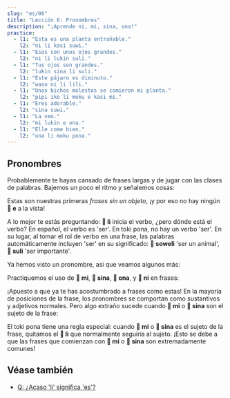 ```yaml
---
slug: "es/06"
title: "Lección 6: Pronombres"
description: "¡Aprende ni, mi, sina, ona!"
practice:
  - l1: "Esta es una planta entrañable."
    l2: "ni li kasi suwi."
  - l1: "Esos son unos ojos grandes."
    l2: "ni li lukin suli."
  - l1: "Tus ojos son grandes."
    l2: "lukin sina li suli."
  - l1: "Este pájaro es diminuto."
    l2: "waso ni li lili."
  - l1: "Unos bichos molestos se comieron mi planta."
    l2: "pipi ike li moku e kasi mi."
  - l1: "Eres adorable."
    l2: "sina suwi."
  - l1: "La veo."
    l2: "mi lukin e ona."
  - l1: "Elle come bien."
    l2: "ona li moku pona."
---
```



## Pronombres

Probablemente te hayas cansado de frases largas y de jugar con las clases de palabras. Bajemos un poco el ritmo y señalemos cosas:

<List>
  <Word sl="ni" m="esto/esta/este, eso/esa/ese, aquello/aquella/aquel" />
  <Sentence sl="ni li soweli." m="Esto es un animal." />
  <Sentence sl="ni li kasi." m="Esto es una planta." />
  <Sentence sl="ni li moku suwi." m="Esto es comida dulce." />
  <Sentence sl="ni li suli." m="Esto es importante." />
  <Sentence sl="ni li pona wawa." m="Esto es increíblemente bueno." />
</List>

Estas son nuestras primeras _frases sin un objeto_, ¡y por eso no hay ningún **󱤉 e** a la vista!

A lo mejor te estás preguntando: **󱤧 li** inicia el verbo, ¿pero dónde está el verbo? En español, el verbo es 'ser'. En toki pona, no hay un verbo 'ser'. En su lugar, al tomar el rol de verbo en una frase, las palabras automáticamente incluyen 'ser' en su significado: **󱥢 soweli** 'ser un animal', **󱥣 suli** 'ser importante'.

Ya hemos visto un pronombre, así que veamos algunos más:

<List>
  <Word sl="mi" m="yo, nosotr(os/as/es); mi, nuestr(o/a/e)" />
  <Word sl="sina" m="tú, usted, vosotr(os/as/es), ustedes; tu, vuestr(o/a/e), su" />
  <Word sl="ona" m="ella, él, elle, ell(os/as/es); su" />
</List>

Practiquemos el uso de **󱤴 mi**, **󱥞 sina**, **󱥆 ona**, y **󱥁 ni** en frases:

<List>
  <Sentence sl="kasi ni li suli." m="Esta planta es grande." />
  <Sentence sl="sona sina li wawa." m="Tu conocimiento es impresionante." />
  <Sentence sl="pipi ni li pipi mi." m="Este bicho es mi bicho." />
  <Sentence sl="waso sina li lukin e mi." m="Tu pájaro me ve." />
  <Sentence sl="waso li moku e pipi ni." m="El pájaro come estos insectos." />
  <Sentence sl="soweli mi li moku e kasi ona." m="Mi animal come su planta." />
</List>

¡Apuesto a que ya te has acostumbrado a frases como estas! En la mayoría de posiciones de la frase, los pronombres se comportan como sustantivos y adjetivos normales. Pero algo extraño sucede cuando **󱤴 mi** o **󱥞 sina** son el sujeto de la frase:

<List>
  <Sentence sl="mi wawa." m="Soy fuerte." />
  <Sentence sl="sina lukin e moku." m="Ves comida." />
  <Sentence sl="mi sona e kasi suli." m="Conozco la planta grande." />
  <Sentence sl="sina sona e suli kasi." m="Sabes el tamaño de la planta." />
</List>

El toki pona tiene una regla especial: cuando **󱤴 mi** o **󱥞 sina** es el sujeto de la frase, quitamos el **󱤧 li** que normalmente seguiría al sujeto. ¡Esto se debe a que las frases que comienzan con **󱤴 mi** o **󱥞 sina** son extremadamente comunes!

<Practice exercises={frontmatter.practice} client:load />

## Véase también
* [Q: ¿Acaso 'li' significa 'es'?](es/li-and-is)
